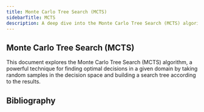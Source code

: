 ```yaml
---
title: Monte Carlo Tree Search (MCTS)
sidebarTitle: MCTS
description: A deep dive into the Monte Carlo Tree Search (MCTS) algorithm, a heuristic search algorithm for decision-making processes.
---
```


## Monte Carlo Tree Search (MCTS)

This document explores the Monte Carlo Tree Search (MCTS) algorithm, a powerful technique for finding optimal decisions in a given domain by taking random samples in the decision space and building a search tree according to the results.

## Bibliography

